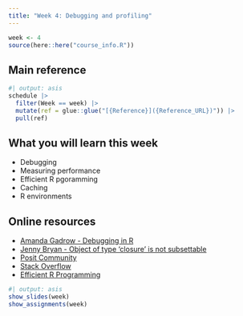 ```yaml
---
title: "Week 4: Debugging and profiling"
---
```


```r
week <- 4
source(here::here("course_info.R"))
```

## Main reference

```r
#| output: asis
schedule |>
  filter(Week == week) |>
  mutate(ref = glue::glue("[{Reference}]({Reference_URL})")) |>
  pull(ref)
```

## What you will learn this week

* Debugging
* Measuring performance
* Efficient R pgoramming
* Caching
* R environments

## Online resources

* [Amanda Gadrow - Debugging in R](https://posit.co/resources/videos/debugging-techniques-in-rstudio-2/)
* [Jenny Bryan - Object of type 'closure' is not subsettable](https://youtu.be/vgYS-F8opgE?si=BiXwdCR-Vghb572r)
* [Posit Community](https://community.rstudio.com)
* [Stack Overflow](https://stackoverflow.com/)
* [Efficient R Programming](https://csgillespie.github.io/efficientR/)

```r
#| output: asis
show_slides(week)
show_assignments(week)
```
